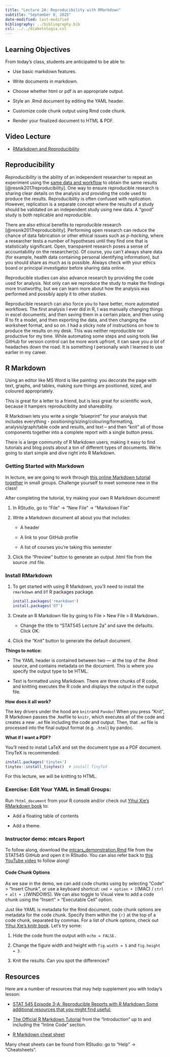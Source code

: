 ```yaml
---
title: "Lecture 2A: Reproducibility with RMarkdown"
subtitle: "September 9, 2025"
date-modified: last-modified
bibliography: ../bibliography.bib
csl: ../../diabetologia.csl
---
```


## Learning Objectives

From today’s class, students are anticipated to be able to:

-   Use basic markdown features.

-   Write documents in markdown.

-   Choose whether html or pdf is an appropriate output.

-   Style an .Rmd document by editing the YAML header.

-   Customize code chunk output using Rmd code chunk.

-   Render your finalized document to HTML & PDF.

## Video Lecture

-   [RMarkdown and Reproducibility](https://youtu.be/tS0nXW6Hfbk)

## Reproducibility

*Reproducibility* is the ability of an independent researcher to repeat an experiment using the [same data and workflow]{.underline} to obtain the same results [@resnik2017reproducibility]. One way to ensure reproducible research is sharing clear details on the analysis and providing the code used to produce the results. Reproducibility is often confused with *replication*. However, replication is a separate concept where the results of a study should be validated on an independent study using new data. A "good" study is both replicable and reproducible.

There are also ethical benefits to reproducible research [@resnik2017reproducibility]. Performing open research can reduce the chance of data fabrication or other ethical issues such as *p-hacking*, where a researcher tests a number of hypotheses until they find one that is statistically significant. Open, transparent research poses a sense of accountability on the researcher(s). Of course, you can't always share data (for example, health data containing personal identifying information), but you should share as much as is possible. Always check with your ethics board or principal investigator before sharing data online.

Reproducible studies can also advance research by providing the code used for analysis. Not only can we reproduce the study to make the findings more trustworthy, but we can learn more about how the analysis was performed and possibly apply it to other studies.

Reproducible research can also force you to have better, more automated workflows. The first analysis I ever did in R, I was manually changing things in excel documents, and then saving them in a certain place, and then using R to fit a model, and then exporting the data, and then changing the worksheet format, and so on. I had a sticky note of instructions on how to produce the results on my desk. This was neither reproducible nor productive for my time. While automating some steps and using tools like GitHub for version control can be more work upfront, it can save you *a lot* of headaches down the road. It is something I personally wish I learned to use earlier in my career.

## R Markdown

Using an editor like MS Word is like painting: you decorate the page with text, graphs, and tables, making sure things are positioned, sized, and coloured appropriately.

This is great for a letter to a friend, but is less great for scientific work, because it hampers reproducibility and shareability.

R Markdown lets you write a single “blueprint” for your analysis that includes everything - positioning/sizing/colouring/formatting, analysis/graph/table code and results, and text – and then “knit” all of those components together into a complete report with a single button press.

There is a large community of R Markdown users, making it easy to find tutorials and blog posts about a ton of different types of documents. We're going to start simple and dive right into R Markdown.

### Getting Started with Markdown

In lecture, we are going to work through [this online Markdown tutorial together](https://www.markdowntutorial.com/) in small groups. Challenge yourself to meet someone new in the class!

After completing the tutorial, try making your own R Markdown document!

1.  In RStudio, go to “File” -\> “New File” -\> “Markdown File”

2.  Write a Markdown document all about you that includes:

    -   A header

    -   A link to your GitHub profile

    -   A list of courses you're taking this semester

3.  Click the “Preview” button to generate an output .html file from the source .md file.

### Install RMarkdown

1.  To get started with using R Markdown, you’ll need to install the `rmarkdown` and `DT` R packages package.

    ``` r
    install.packages('rmarkdown')
    install.packages('DT')
    ```

<!-- -->

3.  Create an R Markdown file by going to File \> New File \> R Markdown..

    -   Change the title to "STAT545 Lecture 2a" and save the defaults. Click OK.

4.  Click the "Knit" button to generate the default document.

**Things to notice:**

-   The YAML header is contained between two --- at the top of the .Rmd source, and contains metadata on the document. This is where you specify the output type to be HTML.

-   Text is formatted using Markdown. There are three chunks of R code, and knitting executes the R code and displays the output in the output file.

**How does it all work?**

The key drivers under the hood are `knitr`and `Pandoc`! When you press “Knit”, R Markdown passes the .`Rmd`file to `knitr`, which executes all of the code and creates a new `.md` file including the code and output. Then, that `.md` file is processed into the final output format (e.g. `.html`) by pandoc.

**What if I want a PDF?**

You'll need to install LaTeX and set the document type as a PDF document. TinyTeX is recommended:

``` r
install.packages('tinytex')
tinytex::install_tinytex()  # install TinyTeX
```

For this lecture, we will be knitting to HTML.

::: {.callout-warning appearance="minimal" icon="false"}
### Exercise: Edit Your YAML in Small Groups:

Run `?html_document` from your R console and/or check out [Yihui Xie’s RMarkdown book](https://bookdown.org/yihui/rmarkdown/html-document.html) to:

-   Add a floating table of contents

-   Add a theme.
:::

::: {.callout-tip appearance="minimal" icon="false"}
### Instructor demo: mtcars Report

To follow along, download the [mtcars_demonstration.Rmd](https://github.com/UBC-STAT/STAT545.github.io/blob/main/content/lecture_files/lec2a-reproducibility/mtcars_demonstration.Rmd) file from the STAT545 GitHub and open it in RStudio. You can also refer back to [this YouTube video](https://www.youtube.com/watch?v=tS0nXW6Hfbk&t=6s) to follow along!
:::

#### Code Chunk Options

As we saw in the demo, we can add code chunks using by selecting “Code” \> “Insert Chunk”, or use a keyboard shortcut: `cmd + option + I`(MAC) / `ctrl + alt + i`(WINDOWS). We can also toggle to Visual view to add a code chunk using the "Insert" \> "Executable Cell" option.

Just like YAML is metadata for the Rmd document, code chunk options are metadata for the code chunk. Specify them within the `{r}` at the top of a code chunk, separated by commas. For a list of chunk options, check out [Yihui Xie’s knitr book](https://yihui.org/knitr/options/). Let’s try some:

1.  Hide the code from the output with `echo = FALSE.`

2.  Change the figure width and height with `fig.width = 5` and `fig.height = 3`.

3.  Knit the results. Can you spot the differences?

## Resources

Here are a number of resources that may help supplement you with today's lesson:

-   [STAT 545 Episode 3-A: Reproducible Reports with R Markdown Some additional resources that you might find useful:](https://www.youtube.com/watch?v=ZzDSkBgt9xQ)

-   [The Official R Markdown Tutorial](https://rmarkdown.rstudio.com/lesson-1.html) from the “Introduction” up to and including the “Inline Code” section.

-   [R Markdown cheat sheet](chrome-extension://efaidnbmnnnibpcajpcglclefindmkaj/https://enterprise.github.com/downloads/en/markdown-cheatsheet.pdf)

::: callout-tip
Many cheat sheets can be found from RStudio: go to "Help" -\> "Cheatsheets".
:::

